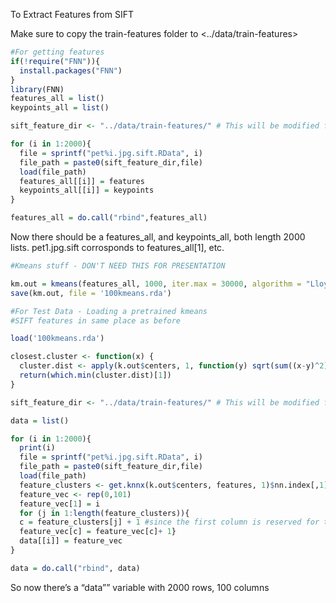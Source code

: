 To Extract Features from SIFT

Make sure to copy the train-features folder to <../data/train-features>

```r
#For getting features
if(!require("FNN")){
  install.packages("FNN")
}
library(FNN)
features_all = list()
keypoints_all = list()

sift_feature_dir <- "../data/train-features/" # This will be modified for different data sets.

for (i in 1:2000){
  file = sprintf("pet%i.jpg.sift.RData", i)
  file_path = paste0(sift_feature_dir,file)
  load(file_path)
  features_all[[i]] = features
  keypoints_all[[i]] = keypoints
}

features_all = do.call("rbind",features_all)
```

Now there should be a features_all, and keypoints_all, both length 2000 lists. pet1.jpg.sift corrosponds to features_all[1], etc.

```r
#Kmeans stuff - DON'T NEED THIS FOR PRESENTATION

km.out = kmeans(features_all, 1000, iter.max = 30000, algorithm = "Lloyd")
save(km.out, file = '100kmeans.rda')
```

```r
#For Test Data - Loading a pretrained kmeans
#SIFT features in same place as before

load('100kmeans.rda')

closest.cluster <- function(x) {
  cluster.dist <- apply(k.out$centers, 1, function(y) sqrt(sum((x-y)^2)))
  return(which.min(cluster.dist)[1])
}

sift_feature_dir <- "../data/train-features/" # This will be modified for different data sets.

data = list()

for (i in 1:2000){
  print(i)
  file = sprintf("pet%i.jpg.sift.RData", i)
  file_path = paste0(sift_feature_dir,file)
  load(file_path)
  feature_clusters <- get.knnx(k.out$centers, features, 1)$nn.index[,1]
  feature_vec <- rep(0,101)
  feature_vec[1] = i
  for (j in 1:length(feature_clusters)){
  c = feature_clusters[j] + 1 #since the first column is reserved for the index
  feature_vec[c] = feature_vec[c]+ 1}
  data[[i]] = feature_vec
}

data = do.call("rbind", data)

```

So now there's a "data"" variable with 2000 rows, 100 columns

